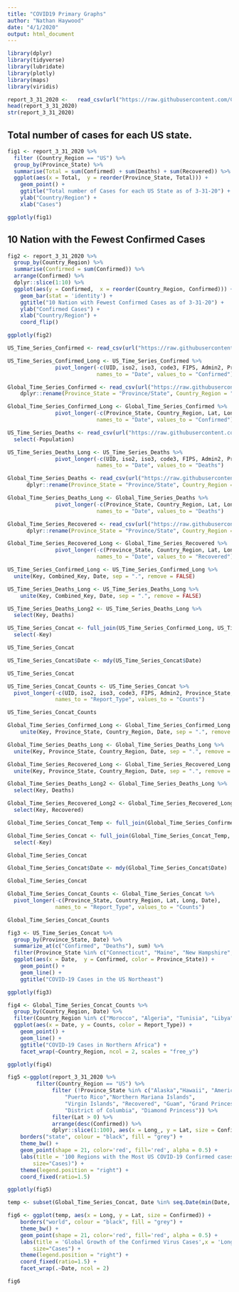 ```yaml
---
title: "COVID19 Primary Graphs"
author: "Nathan Haywood"
date: "4/1/2020"
output: html_document
---
```


```r
library(dplyr)
library(tidyverse)
library(lubridate)
library(plotly)
library(maps)
library(viridis)
```

```r
report_3_31_2020 <-   read_csv(url("https://raw.githubusercontent.com/CSSEGISandData/COVID-19/master/csse_covid_19_data/csse_covid_19_daily_reports/03-31-2020.csv"))
head(report_3_31_2020)
str(report_3_31_2020)
```

## Total number of cases for each US state.
```r
fig1 <- report_3_31_2020 %>% 
  filter (Country_Region == "US") %>%
  group_by(Province_State) %>%
  summarise(Total = sum(Confirmed) + sum(Deaths) + sum(Recovered)) %>%
  ggplot(aes(x = Total,  y = reorder(Province_State, Total))) + 
    geom_point() +
    ggtitle("Total number of Cases for each US State as of 3-31-20") +
    ylab("Country/Region") +
    xlab("Cases")

ggplotly(fig1)
```

## 10 Nation with the Fewest Confirmed Cases
```r
fig2 <- report_3_31_2020 %>% 
  group_by(Country_Region) %>%
  summarise(Confirmed = sum(Confirmed)) %>%
  arrange(Confirmed) %>%
  dplyr::slice(1:10) %>%
  ggplot(aes(y = Confirmed,  x = reorder(Country_Region, Confirmed))) + 
    geom_bar(stat = 'identity') +
    ggtitle("10 Nation with Fewest Confirmed Cases as of 3-31-20") +
    ylab("Confirmed Cases") +
    xlab("Country/Region") +
    coord_flip()

ggplotly(fig2)
```

```r
US_Time_Series_Confirmed <- read_csv(url("https://raw.githubusercontent.com/CSSEGISandData/COVID-19/master/csse_covid_19_data/csse_covid_19_time_series/time_series_covid19_confirmed_US.csv"))

US_Time_Series_Confirmed_Long <- US_Time_Series_Confirmed %>% 
               pivot_longer(-c(UID, iso2, iso3, code3, FIPS, Admin2, Province_State, Country_Region, Lat, Long_, Combined_Key),
                            names_to = "Date", values_to = "Confirmed") 

Global_Time_Series_Confirmed <- read_csv(url("https://raw.githubusercontent.com/CSSEGISandData/COVID-19/master/csse_covid_19_data/csse_covid_19_time_series/time_series_covid19_confirmed_global.csv")) %>%
    dplyr::rename(Province_State = "Province/State", Country_Region = "Country/Region")

Global_Time_Series_Confirmed_Long <- Global_Time_Series_Confirmed %>% 
               pivot_longer(-c(Province_State, Country_Region, Lat, Long),
                            names_to = "Date", values_to = "Confirmed") 

US_Time_Series_Deaths <- read_csv(url("https://raw.githubusercontent.com/CSSEGISandData/COVID-19/master/csse_covid_19_data/csse_covid_19_time_series/time_series_covid19_deaths_US.csv")) %>%
  select(-Population)

US_Time_Series_Deaths_Long <- US_Time_Series_Deaths %>% 
               pivot_longer(-c(UID, iso2, iso3, code3, FIPS, Admin2, Province_State, Country_Region, Lat, Long_, Combined_Key),
                            names_to = "Date", values_to = "Deaths") 

Global_Time_Series_Deaths <- read_csv(url("https://raw.githubusercontent.com/CSSEGISandData/COVID-19/master/csse_covid_19_data/csse_covid_19_time_series/time_series_covid19_deaths_global.csv")) %>%
      dplyr::rename(Province_State = "Province/State", Country_Region = "Country/Region")

Global_Time_Series_Deaths_Long <- Global_Time_Series_Deaths %>% 
               pivot_longer(-c(Province_State, Country_Region, Lat, Long),
                            names_to = "Date", values_to = "Deaths") 

Global_Time_Series_Recovered <- read_csv(url("https://raw.githubusercontent.com/CSSEGISandData/COVID-19/master/csse_covid_19_data/csse_covid_19_time_series/time_series_covid19_recovered_global.csv")) %>%
      dplyr::rename(Province_State = "Province/State", Country_Region = "Country/Region")

Global_Time_Series_Recovered_Long <- Global_Time_Series_Recovered %>% 
               pivot_longer(-c(Province_State, Country_Region, Lat, Long),
                            names_to = "Date", values_to = "Recovered") 
```

```r
US_Time_Series_Confirmed_Long <- US_Time_Series_Confirmed_Long %>%
  unite(Key, Combined_Key, Date, sep = ".", remove = FALSE)

US_Time_Series_Deaths_Long <- US_Time_Series_Deaths_Long %>%
    unite(Key, Combined_Key, Date, sep = ".", remove = FALSE)

US_Time_Series_Deaths_Long2 <- US_Time_Series_Deaths_Long %>%
  select(Key, Deaths)

US_Time_Series_Concat <- full_join(US_Time_Series_Confirmed_Long, US_Time_Series_Deaths_Long2, by = c("Key")) %>%
  select(-Key)

US_Time_Series_Concat
```

```r
US_Time_Series_Concat$Date <- mdy(US_Time_Series_Concat$Date)

US_Time_Series_Concat
```

```r
US_Time_Series_Concat_Counts <- US_Time_Series_Concat %>%
  pivot_longer(-c(UID, iso2, iso3, code3, FIPS, Admin2, Province_State, Country_Region, Lat, Long_, Date, Combined_Key),
               names_to = "Report_Type", values_to = "Counts")

US_Time_Series_Concat_Counts
```

```r
Global_Time_Series_Confirmed_Long <- Global_Time_Series_Confirmed_Long %>%
    unite(Key, Province_State, Country_Region, Date, sep = ".", remove = FALSE)

Global_Time_Series_Deaths_Long <- Global_Time_Series_Deaths_Long %>%
  unite(Key, Province_State, Country_Region, Date, sep = ".", remove = FALSE)

Global_Time_Series_Recovered_Long <- Global_Time_Series_Recovered_Long %>%
  unite(Key, Province_State, Country_Region, Date, sep = ".", remove = FALSE)

Global_Time_Series_Deaths_Long2 <- Global_Time_Series_Deaths_Long %>%
  select(Key, Deaths)

Global_Time_Series_Recovered_Long2 <- Global_Time_Series_Recovered_Long %>%
  select(Key, Recovered)

Global_Time_Series_Concat_Temp <- full_join(Global_Time_Series_Confirmed_Long, Global_Time_Series_Deaths_Long2, by = c("Key"))

Global_Time_Series_Concat <- full_join(Global_Time_Series_Concat_Temp, Global_Time_Series_Recovered_Long2, by = c("Key")) %>%
  select(-Key)

Global_Time_Series_Concat
```

```r
Global_Time_Series_Concat$Date <- mdy(Global_Time_Series_Concat$Date)

Global_Time_Series_Concat
```

```r
Global_Time_Series_Concat_Counts <- Global_Time_Series_Concat %>% 
  pivot_longer(-c(Province_State, Country_Region, Lat, Long, Date),
               names_to = "Report_Type", values_to = "Counts")

Global_Time_Series_Concat_Counts
```

```r
fig3 <- US_Time_Series_Concat %>%
  group_by(Province_State, Date) %>%
  summarize_at(c("Confirmed", "Deaths"), sum) %>%
  filter(Province_State %in% c("Connecticut", "Maine", "New Hampshire", "Vermont", "New York", "Rhode Island", "Massachusetts")) %>%
  ggplot(aes(x = Date,  y = Confirmed, color = Province_State)) + 
    geom_point() +
    geom_line() +
    ggtitle("COVID-19 Cases in the US Northeast")

ggplotly(fig3)
```

```r
fig4 <- Global_Time_Series_Concat_Counts %>%
  group_by(Country_Region, Date) %>%
  filter(Country_Region %in% c("Morocco", "Algeria", "Tunisia", "Libya", "Egypt", "Sudan")) %>%
  ggplot(aes(x = Date, y = Counts, color = Report_Type)) +
    geom_point() +
    geom_line() +
    ggtitle("COVID-19 Cases in Northern Africa") +
    facet_wrap(~Country_Region, ncol = 2, scales = "free_y")

ggplotly(fig4)
```

```r
fig5 <-ggplot(report_3_31_2020 %>%
         filter(Country_Region == "US") %>%
              filter (!Province_State %in% c("Alaska","Hawaii", "American Samoa",
                  "Puerto Rico","Northern Mariana Islands", 
                  "Virgin Islands", "Recovered", "Guam", "Grand Princess",
                  "District of Columbia", "Diamond Princess")) %>%
              filter(Lat > 0) %>%
              arrange(desc(Confirmed)) %>%
              dplyr::slice(1:100), aes(x = Long_, y = Lat, size = Confirmed)) +
    borders("state", colour = "black", fill = "grey") +
    theme_bw() +
    geom_point(shape = 21, color='red', fill='red', alpha = 0.5) +
    labs(title = '100 Regions with the Most US COVID-19 Confirmed cases as of 3-31-20',x = '', y = '',
        size="Cases)") +
    theme(legend.position = "right") +
    coord_fixed(ratio=1.5)

ggplotly(fig5)

```

```r
temp <- subset(Global_Time_Series_Concat, Date %in% seq.Date(min(Date, na.rm = TRUE), as.Date("2020/04/29"), 14))

fig6 <- ggplot(temp, aes(x = Long, y = Lat, size = Confirmed)) +
    borders("world", colour = "black", fill = "grey") +
    theme_bw() +
    geom_point(shape = 21, color='red', fill='red', alpha = 0.5) +
    labs(title = 'Global Growth of the Confirmed Virus Cases',x = 'Longitude', y = 'Latitude',
        size="Cases") +
    theme(legend.position = "right") +
    coord_fixed(ratio=1.5) +
    facet_wrap(.~Date, ncol = 2)

fig6
```






